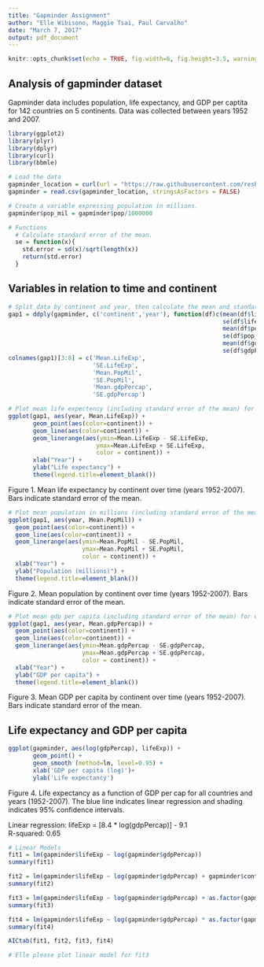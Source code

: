 ---
title: "Gapminder Assignment"
author: "Elle Wibisono, Maggie Tsai, Paul Carvalho"
date: "March 7, 2017"
output: pdf_document
---

```{r setup, include=FALSE}
knitr::opts_chunk$set(echo = TRUE, fig.width=6, fig.height=3.5, warning=FALSE, message=FALSE)
```

## Analysis of gapminder dataset

Gapminder data includes population, life expectancy, and GDP per captita for 142 countries on 5 continents. Data was collected between years 1952 and 2007.

```{r gapminder, include=FALSE}
library(ggplot2)
library(plyr)
library(dplyr)
library(curl)
library(bbmle)

# Load the data
gapminder_location = curl(url = "https://raw.githubusercontent.com/resbaz/r-novice-gapminder-files/master/data/gapminder-FiveYearData.csv")
gapminder = read.csv(gapminder_location, stringsAsFactors = FALSE)

# Create a variable expressing population in millions.
gapminder$pop_mil = gapminder$pop/1000000

# Functions
  # Calculate standard error of the mean.
  se = function(x){
    std.error = sd(x)/sqrt(length(x))
    return(std.error)
  }
```

## Variables in relation to time and continent

```{r life expectancy, echo=FALSE}
# Split data by continent and year, then calculate the mean and standard error of the mean for life expectancy, population, and gdpPercap.
gap1 = ddply(gapminder, c('continent','year'), function(df)c(mean(df$lifeExp),
                                                             se(df$lifeExp),
                                                             mean(df$pop_mil),
                                                             se(df$pop_mil),
                                                             mean(df$gdpPercap),
                                                             se(df$gdpPercap)))
colnames(gap1)[3:8] = c('Mean.LifeExp',
                        'SE.LifeExp',
                        'Mean.PopMil',
                        'SE.PopMil',
                        'Mean.gdpPercap',
                        'SE.gdpPercap')

# Plot mean life expectency (including standard error of the mean) for each continent in relation to year.
ggplot(gap1, aes(year, Mean.LifeExp)) +
       geom_point(aes(color=continent)) +
       geom_line(aes(color=continent)) +
       geom_linerange(aes(ymin=Mean.LifeExp - SE.LifeExp,
                         ymax=Mean.LifeExp + SE.LifeExp,
                         color = continent)) +
       xlab("Year") +
       ylab("Life expectancy") +
       theme(legend.title=element_blank())
```

Figure 1. Mean life expectancy by continent over time (years 1952-2007). Bars indicate standard error of the mean.

```{r population, echo=FALSE}
# Plot mean population in millions (including standard error of the mean) for each continent in relation to year.
ggplot(gap1, aes(year, Mean.PopMil)) +
  geom_point(aes(color=continent)) +
  geom_line(aes(color=continent)) +
  geom_linerange(aes(ymin=Mean.PopMil - SE.PopMil,
                     ymax=Mean.PopMil + SE.PopMil,
                     color = continent)) +
  xlab("Year") +
  ylab("Population (millions)") +
  theme(legend.title=element_blank())
```

Figure 2. Mean population by continent over time (years 1952-2007). Bars indicate standard error of the mean.

```{r gdp per cap, echo=FALSE}
# Plot mean gdp per capita (including standard error of the mean) for each continent in relation to year.
ggplot(gap1, aes(year, Mean.gdpPercap)) +
  geom_point(aes(color=continent)) +
  geom_line(aes(color=continent)) +
  geom_linerange(aes(ymin=Mean.gdpPercap - SE.gdpPercap,
                     ymax=Mean.gdpPercap + SE.gdpPercap,
                     color = continent)) +
  xlab("Year") +
  ylab("GDP per capita") +
  theme(legend.title=element_blank())
```

Figure 3. Mean GDP per capita by continent over time (years 1952-2007). Bars indicate standard error of the mean.

## Life expectancy and GDP per capita

```{r lifeExp as a function of gdpPercap, echo=FALSE}
ggplot(gapminder, aes(log(gdpPercap), lifeExp)) +
       geom_point() +
       geom_smooth (method=lm, level=0.95) +
       xlab('GDP per capita (log)')+
       ylab('Life expectancy')
```

Figure 4. Life expectancy as a function of GDP per cap for all countries and years (1952-2007). The blue line indicates linear regression and shading indicates 95% confidence intervals.

Linear regression: lifeExp = [8.4 * log(gdpPercap)] - 9.1  
R-squared: 0.65

```{r lifeExp as a function of gdpPercap models, echo=FALSE, include=FALSE}
# Linear Models
fit1 = lm(gapminder$lifeExp ~ log(gapminder$gdpPercap))
summary(fit1)

fit2 = lm(gapminder$lifeExp ~ log(gapminder$gdpPercap) + gapminder$continent)
summary(fit2)

fit3 = lm(gapminder$lifeExp ~ log(gapminder$gdpPercap) + as.factor(gapminder$year))
summary(fit3)

fit4 = lm(gapminder$lifeExp ~ log(gapminder$gdpPercap) * as.factor(gapminder$year))
summary(fit4)

AICtab(fit1, fit2, fit3, fit4)

# Elle please plot linear model for fit3
```










